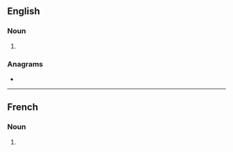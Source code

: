 ==English==

===Noun===
{{head|en|noun plural form}}

# {{plural of|grange|lang=en}}

===Anagrams===
* {{anagrams|en|a=aeggnrs|Gagners|Gangers|gangers|naggers|snagger}}

----

==French==

===Noun===
{{head|fr|noun plural form|g=f}}

# {{plural of|grange|lang=fr}}